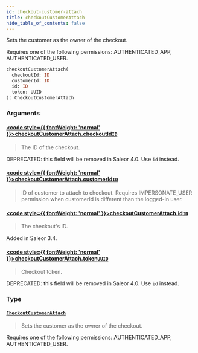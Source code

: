 ```yaml
---
id: checkout-customer-attach
title: checkoutCustomerAttach
hide_table_of_contents: false
---
```








Sets the customer as the owner of the checkout. 

Requires one of the following permissions: AUTHENTICATED_APP, AUTHENTICATED_USER.

```graphql
checkoutCustomerAttach(
  checkoutId: ID
  customerId: ID
  id: ID
  token: UUID
): CheckoutCustomerAttach
```


### Arguments

#### [<code style={{ fontWeight: 'normal' }}>checkoutCustomerAttach.<b>checkoutId</b></code>](#)<Bullet />[`ID`](../../../developer/api-reference/scalars/id) <Badge class="secondary" text="scalar"/>
> The ID of the checkout. 

DEPRECATED: this field will be removed in Saleor 4.0. Use `id` instead.
> 

#### [<code style={{ fontWeight: 'normal' }}>checkoutCustomerAttach.<b>customerId</b></code>](#)<Bullet />[`ID`](../../../developer/api-reference/scalars/id) <Badge class="secondary" text="scalar"/>
> ID of customer to attach to checkout. Requires IMPERSONATE_USER permission when customerId is different than the logged-in user.
> 

#### [<code style={{ fontWeight: 'normal' }}>checkoutCustomerAttach.<b>id</b></code>](#)<Bullet />[`ID`](../../../developer/api-reference/scalars/id) <Badge class="secondary" text="scalar"/>
> The checkout's ID.

Added in Saleor 3.4.
> 

#### [<code style={{ fontWeight: 'normal' }}>checkoutCustomerAttach.<b>token</b></code>](#)<Bullet />[`UUID`](../../../developer/api-reference/scalars/uuid) <Badge class="secondary" text="scalar"/>
> Checkout token.

DEPRECATED: this field will be removed in Saleor 4.0. Use `id` instead.
> 

### Type

#### [`CheckoutCustomerAttach`](../../../developer/api-reference/objects/checkout-customer-attach) <Badge class="secondary" text="object"/>
> Sets the customer as the owner of the checkout. 

Requires one of the following permissions: AUTHENTICATED_APP, AUTHENTICATED_USER.
> 





